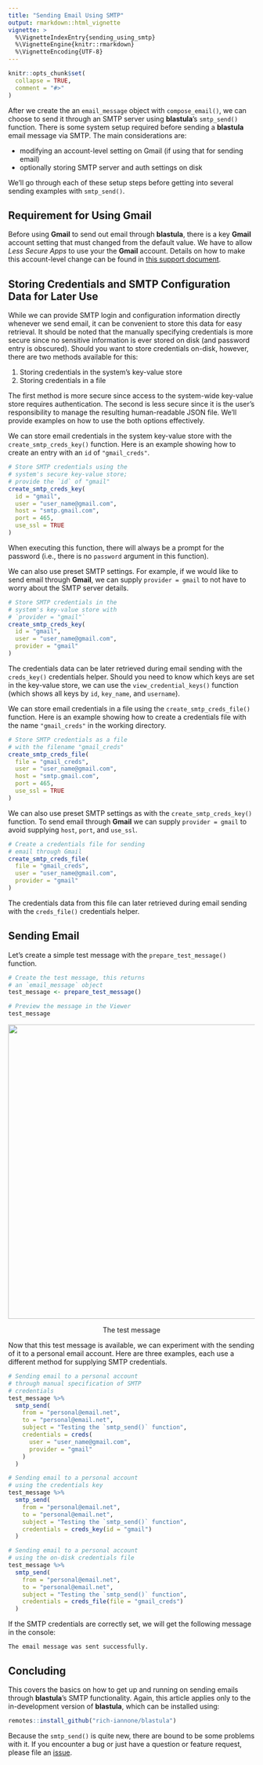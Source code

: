 ```yaml
---
title: "Sending Email Using SMTP"
output: rmarkdown::html_vignette
vignette: >
  %\VignetteIndexEntry{sending_using_smtp}
  %\VignetteEngine{knitr::rmarkdown}
  %\VignetteEncoding{UTF-8}
---
```


```r
knitr::opts_chunk$set(
  collapse = TRUE,
  comment = "#>"
)
```

After we create the an `email_message` object with `compose_email()`, we can choose to send it through an SMTP server using **blastula**'s `smtp_send()` function. There is some system setup required before sending a **blastula** email message via SMTP. The main considerations are:

- modifying an account-level setting on Gmail (if using that for sending email)
- optionally storing SMTP server and auth settings on disk

We'll go through each of these setup steps before getting into several sending examples with `smtp_send()`.

## Requirement for Using Gmail

Before using **Gmail** to send out email through **blastula**, there is a key **Gmail** account setting that must changed from the default value. We have to allow *Less Secure Apps* to use your the **Gmail** account. Details on how to make this account-level change can be found in [this support document](https://support.google.com/accounts/answer/6010255).

## Storing Credentials and SMTP Configuration Data for Later Use

While we can provide SMTP login and configuration information directly whenever we send email, it can be convenient to store this data for easy retrieval. It should be noted that the manually specifying credentials is more secure since no sensitive information is ever stored on disk (and password entry is obscured). Should you want to store credentials on-disk, however, there are two methods available for this:

1. Storing credentials in the system's key-value store
2. Storing credentials in a file

The first method is more secure since access to the system-wide key-value store requires authentication. The second is less secure since it is the user's responsibility to manage the resulting human-readable JSON file. We'll provide examples on how to use the both options effectively.

We can store email credentials in the system key-value store with the `create_smtp_creds_key()` function. Here is an example showing how to create an entry with an `id` of `"gmail_creds"`.

```r
# Store SMTP credentials using the
# system's secure key-value store;
# provide the `id` of "gmail"
create_smtp_creds_key(
  id = "gmail",
  user = "user_name@gmail.com",
  host = "smtp.gmail.com",
  port = 465,
  use_ssl = TRUE
)
```

When executing this function, there will always be a prompt for the password (i.e., there is no `password` argument in this function).

We can also use preset SMTP settings. For example, if we would like to send email through **Gmail**, we can supply `provider = gmail` to not have to worry about the SMTP server details.

```r
# Store SMTP credentials in the
# system's key-value store with
# `provider = "gmail"`
create_smtp_creds_key(
  id = "gmail",
  user = "user_name@gmail.com",
  provider = "gmail"
)
```

The credentials data can be later retrieved during email sending with the `creds_key()` credentials helper. Should you need to know which keys are set in the key-value store, we can use the `view_credential_keys()` function (which shows all keys by `id`, `key_name`, and `username`).

We can store email credentials in a file using the `create_smtp_creds_file()` function. Here is an example showing how to create a credentials file with the name `"gmail_creds"` in the working directory.

```r
# Store SMTP credentials as a file
# with the filename "gmail_creds"
create_smtp_creds_file(
  file = "gmail_creds",
  user = "user_name@gmail.com",
  host = "smtp.gmail.com",
  port = 465,
  use_ssl = TRUE
)
```

We can also use preset SMTP settings as with the `create_smtp_creds_key()` function. To send email through **Gmail** we can supply `provider = gmail` to avoid supplying `host`, `port`, and `use_ssl`.

```r
# Create a credentials file for sending
# email through Gmail
create_smtp_creds_file(
  file = "gmail_creds",
  user = "user_name@gmail.com",
  provider = "gmail"
)
```

The credentials data from this file can later retrieved during email sending with the `creds_file()` credentials helper.

## Sending Email 

Let's create a simple test message with the `prepare_test_message()` function.

```r
# Create the test message, this returns
# an `email_message` object
test_message <- prepare_test_message()

# Preview the message in the Viewer
test_message
```

<p align="center"><img src="prepare_test_message.png" width="600px"></p>

<p align="center">The test message</p>

Now that this test message is available, we can experiment with the sending of it to a personal email account. Here are three examples, each use a different method for supplying SMTP credentials.

```r
# Sending email to a personal account
# through manual specification of SMTP
# credentials
test_message %>%
  smtp_send(
    from = "personal@email.net",
    to = "personal@email.net",
    subject = "Testing the `smtp_send()` function",
    credentials = creds(
      user = "user_name@gmail.com",
      provider = "gmail"
    )
  )
```

```r
# Sending email to a personal account
# using the credentials key
test_message %>%
  smtp_send(
    from = "personal@email.net",
    to = "personal@email.net",
    subject = "Testing the `smtp_send()` function",
    credentials = creds_key(id = "gmail")
  )
```

```r
# Sending email to a personal account
# using the on-disk credentials file
test_message %>%
  smtp_send(
    from = "personal@email.net",
    to = "personal@email.net",
    subject = "Testing the `smtp_send()` function",
    credentials = creds_file(file = "gmail_creds")
  )
```

If the SMTP credentials are correctly set, we will get the following message in the console:

```
The email message was sent successfully.
```

## Concluding

This covers the basics on how to get up and running on sending emails through **blastula**'s SMTP functionality. Again, this article applies only to the in-development version of **blastula**, which can be installed using:

```r
remotes::install_github("rich-iannone/blastula")
```

Because the `smtp_send()` is quite new, there are bound to be some problems with it. If you encounter a bug or just have a question or feature request, please file an [issue](https://github.com/rich-iannone/blastula/issues).
